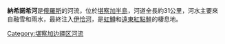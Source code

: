 '''納希諾希河'''是[[俄羅斯|俄羅斯]]的河流，位於[[堪察加半島|堪察加半島]]，河道全長約31公里，河水主要來自融雪和雨水，最終注入[[伊恰河|伊恰河]]，是[[虹鱒|虹鱒]]和[[遠東紅點鮭|遠東紅點鮭]]的棲息地。

{{Russia-geo-stub}}

[[Category:堪察加边疆区河流|Category:堪察加边疆区河流]]